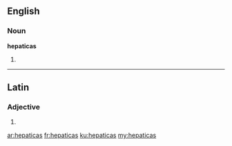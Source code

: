 ==English==

===Noun===
'''hepaticas'''

# {{plural of|hepatica}}

----

==Latin==

===Adjective===
{{la-adj-form|hēpaticās}}

# {{inflection of|hēpaticus||acc|f|p|lang=la}}

[[ar:hepaticas]]
[[fr:hepaticas]]
[[ku:hepaticas]]
[[my:hepaticas]]